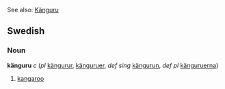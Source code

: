 See also: [[Känguru]]

==Swedish==
===Noun===
'''känguru''' ''c'' (''pl'' [[kängurur]], [[känguruer]], ''def sing'' [[kängurun]], ''def pl'' [[känguruerna]])

#[[kangaroo]]
